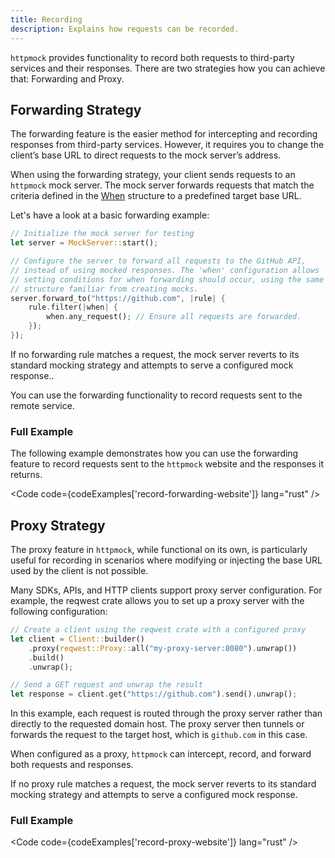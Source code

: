 ```yaml
---
title: Recording
description: Explains how requests can be recorded.
---
```



`httpmock` provides functionality to record both requests to third-party services and their responses.
There are two strategies how you can achieve that: Forwarding and Proxy.

## Forwarding Strategy

The forwarding feature is the easier method for intercepting and recording responses from third-party services. 
However, it requires you to change the client’s base URL to direct requests to the mock server’s address.

When using the forwarding strategy, your client sends requests to an `httpmock` mock server. 
The mock server forwards requests that match the criteria defined in the 
[When](https://docs.rs/httpmock/latest/httpmock/struct.When.html) structure to a predefined target base URL.

Let's have a look at a basic forwarding example:
```rust
// Initialize the mock server for testing
let server = MockServer::start();

// Configure the server to forward all requests to the GitHub API,
// instead of using mocked responses. The 'when' configuration allows
// setting conditions for when forwarding should occur, using the same
// structure familiar from creating mocks.
server.forward_to("https://github.com", |rule| {
    rule.filter(|when| {
        when.any_request(); // Ensure all requests are forwarded.
    });
});
```

<Aside type="note" title="Hint">
    If no forwarding rule matches a request, the mock server reverts to its standard mocking strategy and attempts
    to serve a configured mock response..
</Aside>

You can use the forwarding functionality to record requests sent to the remote service.

### Full Example

The following example demonstrates how you can use the forwarding feature to record requests sent to the
`httpmock` website and the responses it returns.

<Code code={codeExamples['record-forwarding-website']} lang="rust" />

## Proxy Strategy

The proxy feature in `httpmock`, while functional on its own, is particularly useful for recording
in scenarios where modifying or injecting the base URL used by the client is not possible.

Many SDKs, APIs, and HTTP clients support proxy server configuration. For example,
the reqwest crate allows you to set up a proxy server with the following configuration:

```rust
// Create a client using the reqwest crate with a configured proxy
let client = Client::builder()
    .proxy(reqwest::Proxy::all("my-proxy-server:8080").unwrap())
    .build()
    .unwrap();

// Send a GET request and unwrap the result
let response = client.get("https://github.com").send().unwrap();
```

In this example, each request is routed through the proxy server rather than directly to the requested domain host.
The proxy server then tunnels or forwards the request to the target host, which is `github.com` in this case.

When configured as a proxy, `httpmock` can intercept, record, and forward both requests and responses.

<Aside type="note" title="Hint">
    If no proxy rule matches a request, the mock server reverts to its standard mocking strategy and attempts
    to serve a configured mock response.
</Aside>

### Full Example
<Code code={codeExamples['record-proxy-website']} lang="rust" />


